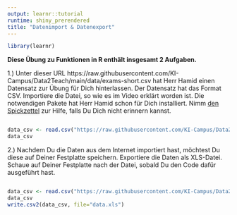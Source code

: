```yaml
---
output: learnr::tutorial
runtime: shiny_prerendered
title: "Datenimport & Datenexport"
---
```

```r
library(learnr)
```
**Diese Übung zu Funktionen in R enthält insgesamt 2 Aufgaben.**

1.) Unter dieser URL https://raw.githubusercontent.com/KI-Campus/Data2Teach/main/data/exams-short.csv hat Herr Hamid einen Datensatz zur Übung für Dich hinterlassen. Der Datensatz hat das Format CSV. Importiere die Datei, so wie es im Video erklärt worden ist. Die notwendigen Pakete hat Herr Hamid schon für Dich installiert. Nimm [den Spickzettel](https://learn.ki-campus.org/go/link?url=https%3A%2F%2Fs3.xopic.de%2Fkicampus-public%2Fcourses%2F5WS6Q0ne13Hpj84pbJxvM5%2Frtfiles%2F3t0rRlpBJn8yCmLDU56Ei8%2FM3-Cheatsheet.pdf&checksum=5b63479&tracking_type=rich_text_item_link&tracking_id=9a117fc6-10d7-4306-9392-75985ffb015a&tracking_course_id=c37bdd7b-c95e-4554-8545-bd690c33a6c9) zur Hilfe, falls Du Dich nicht erinnern kannst.
```r


```

```r
data_csv <- read.csv("https://raw.githubusercontent.com/KI-Campus/Data2Teach/main/data/exams-short.csv")
data_csv
```

2.) Nachdem Du die Daten aus dem Internet importiert hast, möchtest Du diese auf Deiner Festplatte speichern. Exportiere die Daten als XLS-Datei. Schaue auf Deiner Festplatte nach der Datei, sobald Du den Code dafür ausgeführt hast.
```r


```

```r
data_csv <- read.csv("https://raw.githubusercontent.com/KI-Campus/Data2Teach/main/data/exams-short.csv")
data_csv
write.csv2(data_csv, file="data.xls")
```
